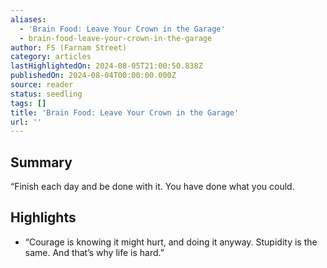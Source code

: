 ```yaml
---
aliases:
  - 'Brain Food: Leave Your Crown in the Garage'
  - brain-food-leave-your-crown-in-the-garage
author: FS (Farnam Street)
category: articles
lastHighlightedOn: 2024-08-05T21:00:50.838Z
publishedOn: 2024-08-04T00:00:00.000Z
source: reader
status: seedling
tags: []
title: 'Brain Food: Leave Your Crown in the Garage'
url: ''
---
```

## Summary

“Finish each day and be done with it. You have done what you could.

## Highlights

- “Courage is knowing it might hurt, and doing it anyway. Stupidity is the same. And that’s why life is hard.”

